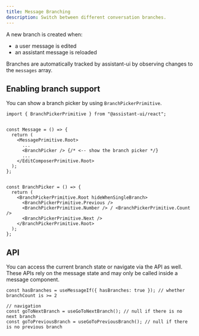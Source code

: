 ```yaml
---
title: Message Branching
description: Switch between different conversation branches.
---
```


A new branch is created when:

- a user message is edited
- an assistant message is reloaded

Branches are automatically tracked by assistant-ui by observing changes to the `messages` array.

## Enabling branch support

You can show a branch picker by using `BranchPickerPrimitive`.

```tsx {1, 8, 15-30}
import { BranchPickerPrimitive } from "@assistant-ui/react";


const Message = () => {
  return (
    <MessagePrimitive.Root>
      ...
      <BranchPicker /> {/* <-- show the branch picker */}
      ...
    </EditComposerPrimitive.Root>
  );
};


const BranchPicker = () => {
  return (
    <BranchPickerPrimitive.Root hideWhenSingleBranch>
      <BranchPickerPrimitive.Previous />
      <BranchPickerPrimitive.Number /> / <BranchPickerPrimitive.Count />
      <BranchPickerPrimitive.Next />
    </BranchPickerPrimitive.Root>
  );
};
```

## API

You can access the current branch state or navigate via the API as well.  
These APIs rely on the message state and may only be called inside a message component.

```tsx
const hasBranches = useMessageIf({ hasBranches: true }); // whether branchCount is >= 2

// navigation
const goToNextBranch = useGoToNextBranch(); // null if there is no next branch
const goToPreviousBranch = useGoToPreviousBranch(); // null if there is no previous branch
```
